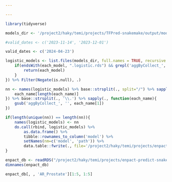 ```yaml
---

---
```


```r
library(tidyverse)
```

```r
models_dir <- '/project2/haky/temi/projects/TFPred-snakemake/output/models'
```


```r
#valid_dates <- c('2023-11-14', '2023-12-01')

valid_dates <- c('2024-04-23')

logistic_models <- list.files(models_dir, full.names = TRUE, recursive = T) %>% sapply(., function(each_model){
    if(endsWith(each_model, ".logistic.rds") && grepl('aggByCollect_', each_model, fixed=T) && any(sapply(valid_dates, grepl, x=each_model, fixed=TRUE))){
        return(each_model)
    }
}) %>% Filter(Negate(is.null), .)
```


```r
nn <- names(logistic_models) %>% base::strsplit(., split="/") %>% sapply(., function(each_name){
    each_name[length(each_name)]
}) %>% base::strsplit(., '\\.') %>% sapply(., function(each_name){
    gsub('aggByCollect_', '', each_name[1])
})
```


```r
if(length(unique(nn)) == length(nn)){
    names(logistic_models) <- nn
    do.call(rbind, logistic_models) %>%
        as.data.frame() %>%
        tibble::rownames_to_column('model') %>%
        setNames(nm=c('model', 'path')) %>%
        data.table::fwrite(., file='/project2/haky/temi/projects/enpact-predict-snakemake/metadata/enpact_models.txt', row.names=F, col.names=T, quote=F, sep='\t')
}
```



```r
enpact_db <- readRDS("/project2/haky/temi/projects/enpact-predict-snakemake/output/baca_2024-03-27/baca_2024-03-27.enpact_scores.array.rds.gz")
dimnames(enpact_db)
```

```r
enpact_db[, , 'AR_Prostate'][1:5, 1:5]
```